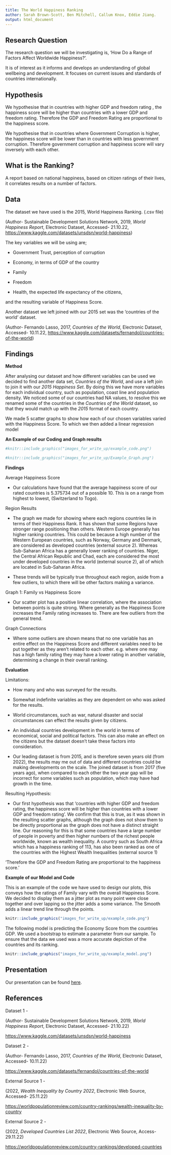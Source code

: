 ```yaml
---
title: The World Happiness Ranking
author: Sarah Brown-Scott, Ben Mitchell, Callum Knox, Eddie Jiang.
output: html_document
---
```


## Research Question

The research question we will be investigating is, 'How  Do a Range of Factors Affect Worldwide Happiness?'. 

It is of interest as it informs and develops an understanding of global wellbeing and development. It focuses on current issues and standards of countries internationally. 

## Hypothesis 

We hypothesise that in countries with higher GDP and freedom rating , the happiness score will be higher than countries with a lower GDP and freedom rating. Therefore the GDP and Freedom Rating  are proportional to the happiness score.

We hypothesise that in countries where Government Corruption is higher, the happiness score will be lower than in countries with less government corruption. Therefore government corruption and happiness score will vary inversely with each other.

## What is the Ranking?

A report based on national happiness, based on citizen ratings of their lives, it correlates results on a number of factors. 

## Data

The dataset we have used is the 2015, World Happiness Ranking. (.csv file)

(Author- Sustainable Development Solutions Network, 2019, _World Happiness Report_, Electronic Dataset, Accessed- 21.10.22, <https://www.kaggle.com/datasets/unsdsn/world-happiness>)

The key variables we will be using are;

- Government Trust, perception of corruption

- Economy, in terms of GDP of the country

- Family

- Freedom 

- Health, the expected life expectancy of the citizens,

and the resulting variable of Happiness Score. 


Another dataset we left joined with our 2015 set was the 'countries of the world' dataset.

(Author- Fernando Lasso, 2017, _Countries of the World_, Electronic Dataset, Accessed- 10.11.22, <https://www.kaggle.com/datasets/fernandol/countries-of-the-world>)

## Findings

**Method**

After analysing our dataset and how different variables can be used we decided to find another data set, _Countries of the World_, and use a left join to join it with our _2015 Happiness Set_. By doing this we have more variables for each individual country, such as population, coast line and population density. We noticed some of our countries had NA values, to resolve this we renamed some of the countries in the _Countries of the World_ dataset, so that they would match up with the _2015_ format of each country. 

We made 5 scatter graphs to show how each of our chosen variables varied with the Happiness Score. To which we then added a linear regression model 

**An Example of our Coding and Graph results**

```r
#knitr::include_graphics("images_for_write_up/example_code.png")
```

```r
#knitr::include_graphics("images_for_write_up/Example_Graph.png")
```

**Findings**

Average Happiness Score

- Our calculations have found that the average happiness score of our rated countries is 5.375734 out of a possible 10. This is on a range from highest to lowest, (Switzerland to Togo).

Region Results 

- The graph we made for showing where each regions countries lie in terms of their Happiness Rank. It has shown that some Regions have stronger range positioning than others. Western Europe generally has higher ranking countries. This could be because a high number of the Western European countries, such as Norway, Germany and Denmark, are considered as developed countries (external source 2). Whereas Sub-Saharan Africa has a generally lower ranking of countries. Niger, the Central African Republic and Chad, each are considered the most under developed countries in the world (external source 2), all of which are located in Sub-Saharan Africa. 

- These trends will be typically true throughout each region, aside from a few outliers, to which there will be other factors making a variance. 

Graph 1: Family vs Happiness Score 

- Our scatter plot has a positive linear correlation, where the association between points is quite strong. Where generally as the Happiness Score increases the Family rating increases to. There are few outliers from the general trend. 



Graph Connections 

- Where some outliers are shown means that no one variable has an entire effect on the Happiness Score and different variables need to be put together as they aren't related to each other. e.g. where one may has a high family rating they may have a lower rating in another variable, determining a change in their overall ranking. 

**Evaluation**

Limitations:

- How many and who was surveyed for the results. 

- Somewhat indefinite variables as they are dependent on who was asked for the results. 

- World circumstances, such as war, natural disaster and social circumstances can effect the results given by citizens.

- An individual countries development in the world in terms of economical, social and political factors. This can also make an effect on the citizens but the dataset doesn't take these factors into consideration. 

- Our leading dataset is from 2015, and is therefore seven years old (from 2022), the results may me out of data and different countries could be making developments on the scale. The joined dataset is from 2017 (five years ago), when compared to each other the two year gap will be incorrect for some variables such as population, which may have had growth in the time. 

Resulting Hypothesis:

- Our first hypothesis was that 'countries with higher GDP and freedom rating, the happiness score will be higher than countries with a lower GDP and freedom rating'. We confirm that this is true, as it was shown in the resulting scatter graphs, although the graph does not show them to be directly proportional as the graph does not have a distinct straight line. Our reasoning for this is that some countries have a large number of people in poverty and then higher numbers of the richest people worldwide, known as wealth inequality. 
A country such as South Africa which has a happiness ranking of 113, has also been ranked as one of the countries with the Highest Wealth Inequalities (external source 1)

'Therefore the GDP and Freedom Rating  are proportional to the happiness score.'

**Example of our Model and Code **

This is an example of the code we have used to design our plots, this conveys how the ratings of Family vary with the overall Happiness Score. We decided to display them as a jitter plot as many point were close together and over lapping so the jitter adds a some variance. The Smooth adds a linear trend line through the points. 

```r
knitr::include_graphics("images_for_write_up/example_code.png")
```

The following model is predicting the Economy Score from the countries GDP. We used a bootstrap to estimate a parameter from our sample. To ensure that the data we used was a more accurate depiction of the countries and its ranking. 

```r
knitr::include_graphics("images_for_write_up/example_model.png")
```


## Presentation

Our presentation can be found [here](presentation/presentation.html).


## References

Dataset 1 -

(Author- Sustainable Development Solutions Network, 2019, _World Happiness Report_, Electronic Dataset, Accessed- 21.10.22)

<https://www.kaggle.com/datasets/unsdsn/world-happiness>

Dataset 2 - 

(Author- Fernando Lasso, 2017, _Countries of the World_, Electronic Dataset, Accessed- 10.11.22)

<https://www.kaggle.com/datasets/fernandol/countries-of-the-world>

External Source 1 - 

(2022, _Wealth Inequality by Country 2022_, Electronic Web Source, Accessed- 25.11.22)

<https://worldpopulationreview.com/country-rankings/wealth-inequality-by-country>

External Source 2 - 

(2022, _Developed Countries List 2022_, Electronic Web Source, Access- 29.11.22)

<https://worldpopulationreview.com/country-rankings/developed-countries>